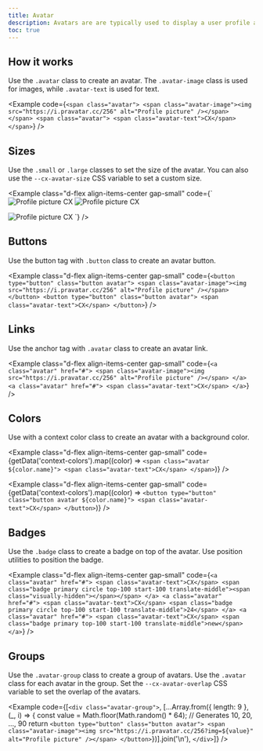 ```yaml
---
title: Avatar
description: Avatars are are typically used to display a user profile as a picture or short text. They can be used in various contexts, such as in lists, groups, or as buttons.
toc: true
---
```



## How it works

Use the `.avatar` class to create an avatar. The `.avatar-image` class is used for images, while `.avatar-text` is used for text.

<Example code={`<span class="avatar">
    <span class="avatar-image"><img src="https://i.pravatar.cc/256" alt="Profile picture" /></span>
  </span>
  <span class="avatar">
    <span class="avatar-text">CX</span>
  </span>`} />

## Sizes

Use the `.small` or `.large` classes to set the size of the avatar. You can also use the `--cx-avatar-size` CSS variable to set a custom size.

<Example class="d-flex align-items-center gap-small" code={`<span class="avatar large">
    <span class="avatar-image"><img src="https://i.pravatar.cc/256" alt="Profile picture" /></span>
  </span>
  <span class="avatar large">
    <span class="avatar-text">CX</span>
  </span>
  <span class="avatar small">
    <span class="avatar-image"><img src="https://i.pravatar.cc/256" alt="Profile picture" /></span>
  </span>
  <span class="avatar small">
    <span class="avatar-text">CX</span>
  </span>

  <span class="vr mx-medium"></span>

  <span class="avatar" style="--cx-avatar-size: 2rem;">
    <span class="avatar-image"><img src="https://i.pravatar.cc/256" alt="Profile picture" /></span>
  </span>
  <span class="avatar" style="--cx-avatar-size: 2rem;">
    <span class="avatar-text">CX</span>
  </span>`} />

## Buttons

Use the button tag with `.button` class to create an avatar button.

<Example class="d-flex align-items-center gap-small" code={`<button type="button" class="button avatar">
    <span class="avatar-image"><img src="https://i.pravatar.cc/256" alt="Profile picture" /></span>
  </button>
  <button type="button" class="button avatar">
    <span class="avatar-text">CX</span>
  </button>`} />

## Links

Use the anchor tag with `.avatar` class to create an avatar link.

<Example class="d-flex align-items-center gap-small" code={`<a class="avatar" href="#">
    <span class="avatar-image"><img src="https://i.pravatar.cc/256" alt="Profile picture" /></span>
  </a>
  <a class="avatar" href="#">
    <span class="avatar-text">CX</span>
  </a>`} />

## Colors

Use with a context color class to create an avatar with a background color.

<Example class="d-flex align-items-center gap-small" code={getData('context-colors').map((color) => `<span class="avatar ${color.name}">
    <span class="avatar-text">CX</span>
  </span>`)} />

<Example class="d-flex align-items-center gap-small" code={getData('context-colors').map((color) => `<button type="button" class="button avatar ${color.name}">
    <span class="avatar-text">CX</span>
  </button>`)} />

## Badges

Use the `.badge` class to create a badge on top of the avatar. Use position utilities to position the badge.

<Example class="d-flex align-items-center gap-small" code={`<a class="avatar" href="#">
    <span class="avatar-text">CX</span>
    <span class="badge primary circle top-100 start-100 translate-middle"><span class="visually-hidden"></span></span>
  </a>
  <a class="avatar" href="#">
    <span class="avatar-text">CX</span>
    <span class="badge primary circle top-100 start-100 translate-middle">24</span>
  </a>
  <a class="avatar" href="#">
    <span class="avatar-text">CX</span>
    <span class="badge primary top-100 start-100 translate-middle">new</span>
  </a>`} />

## Groups

Use the `.avatar-group` class to create a group of avatars. Use the `.avatar` class for each avatar in the group. Set the `--cx-avatar-overlap` CSS variable to set the overlap of the avatars.

<Example code={[`<div class="avatar-group">`, [...Array.from({ length: 9 }, (_, i) => {
                const value = Math.floor(Math.random() * 64); // Generates 10, 20, ..., 90
                return `<button type="button" class="button avatar">
    <span class="avatar-image"><img src="https://i.pravatar.cc/256?img=${value}" alt="Profile picture" /></span>
  </button>`})].join('\n'), `</div>`]} />

